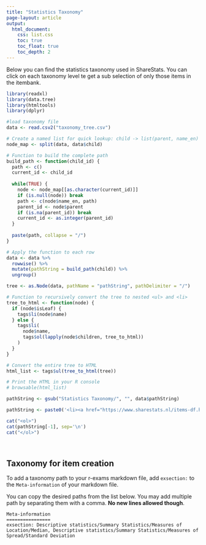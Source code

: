 ```yaml
---
title: "Statistics Taxonomy"
page-layout: article
output:
  html_document:
    css: list.css
    toc: true
    toc_float: true
    toc_depth: 2
---
```


Below you can find the statistics taxonomy used in ShareStats. You can click on each taxonomy level te get a sub selection of only those items in the itembank.

```r
library(readxl)
library(data.tree)
library(htmltools)
library(dplyr)

#load taxonomy file
data <- read.csv2("taxonomy_tree.csv")

# Create a named list for quick lookup: child -> list(parent, name_en)
node_map <- split(data, data$child)

# Function to build the complete path
build_path <- function(child_id) {
  path <- c()
  current_id <- child_id
  
  while(TRUE) {
    node <- node_map[[as.character(current_id)]]
    if (is.null(node)) break
    path <- c(node$name_en, path)
    parent_id <- node$parent
    if (is.na(parent_id)) break
    current_id <- as.integer(parent_id)
  }
  
  paste(path, collapse = "/")
}

# Apply the function to each row
data <- data %>%
  rowwise() %>%
  mutate(pathString = build_path(child)) %>%
  ungroup()

tree <- as.Node(data, pathName = "pathString", pathDelimiter = "/")

# Function to recursively convert the tree to nested <ul> and <li>
tree_to_html <- function(node) {
  if (node$isLeaf) {
    tags$li(node$name)
  } else {
    tags$li(
      node$name,
      tags$ol(lapply(node$children, tree_to_html))
    )
  }
}

# Convert the entire tree to HTML
html_list <- tags$ul(tree_to_html(tree))

# Print the HTML in your R console
# browsable(html_list)
```

```r
pathString <- gsub("Statistics Taxonomy/", "", data$pathString)

pathString <- paste0('<li><a href="https://www.sharestats.nl/items-df.html?query=', pathString,'">', pathString, '</a></li>')

cat("<ol>")
cat(pathString[-1], sep='\n')
cat("</ol>")
```
<br>

## Taxonomy for item creation

To add a taxonomy path to your r-exams markdown file, add `exsection:` to the `Meta-information` of your markdown file.

You can copy the desired paths from the list below. You may add multiple path by separating them with a comma. **No new lines allowed though**.

```{}
Meta-information
================
exsection: Descriptive statistics/Summary Statistics/Measures of Location/Median, Descriptive statistics/Summary Statistics/Measures of Spread/Standard Deviation
```
